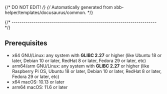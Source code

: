 {/* DO NOT EDIT! */}
{/* Automatically generated from xbb-helper/templates/docusaurus/common. */}

{/* ------------------------------------------------------------------------ */}

## Prerequisites

- x64 GNU/Linux: any system with **GLIBC 2.27** or higher
  (like Ubuntu 18 or later, Debian 10 or later, RedHat 8 or later,
  Fedora 29 or later, etc)
- arm64/arm GNU/Linux: any system with **GLIBC 2.27** or higher
  (like Raspberry Pi OS, Ubuntu 18 or later, Debian 10 or later,
  RedHat 8 or later, Fedora 29 or later, etc)
- x64 macOS: 10.13 or later
- arm64 macOS: 11.6 or later
